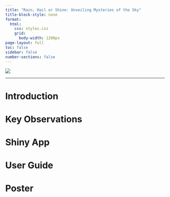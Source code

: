 ```yaml
---
title: "Rain, Hail or Shine: Unveiling Mysteries of the Sky"
title-block-style: none
format: 
  html: 
    css: styles.css
    grid: 
      body-width: 1200px
page-layout: full
toc: false 
sidebar: false 
number-sections: false
---
```

:::{.column-screen}
![](images/coverpage-01.png)
:::

------------------------------------------------------------------------

# Introduction 


# Key Observations 


# Shiny App 


# User Guide 


# Poster 

